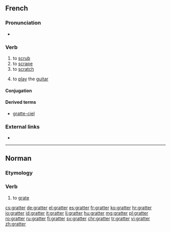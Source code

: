 ==French==

===Pronunciation===
* {{audio|Fr-gratter.ogg|Audio|lang=fr}}

===Verb===
{{fr-verb}}

# to [[scrub]]
# to [[scrape]]
# to [[scratch]]
# {{context|colloquial|lang=fr}} to [[play]] the [[guitar]]

====Conjugation====
{{fr-conj-er|gratt|avoir}}

====Derived terms====
* [[gratte-ciel]]

===External links===
* {{R:TLFi}}

----

==Norman==

===Etymology===
{{rfe|lang=nrf}}

===Verb===
{{nrf-verb}}

# {{lb|nrf|Jersey}} to [[grate]]

[[cs:gratter]]
[[de:gratter]]
[[el:gratter]]
[[es:gratter]]
[[fr:gratter]]
[[ko:gratter]]
[[hr:gratter]]
[[io:gratter]]
[[id:gratter]]
[[it:gratter]]
[[li:gratter]]
[[hu:gratter]]
[[mg:gratter]]
[[pl:gratter]]
[[ro:gratter]]
[[ru:gratter]]
[[fi:gratter]]
[[sv:gratter]]
[[chr:gratter]]
[[tr:gratter]]
[[vi:gratter]]
[[zh:gratter]]